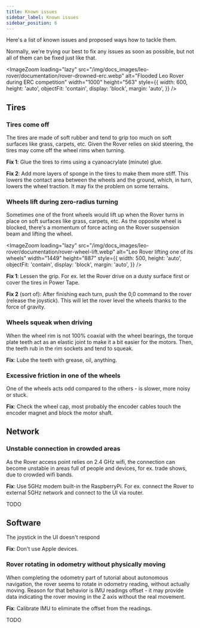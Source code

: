 ```yaml
---
title: Known issues
sidebar_label: Known issues
sidebar_position: 6
---
```



Here's a list of known issues and proposed ways how to tackle them.

Normally, we're trying our best to fix any issues as soon as possible,
but not all of them can be fixed just like that.

<ImageZoom
  loading="lazy"
  src="/img/docs_images/leo-rover/documentation/rover-drowned-erc.webp"
  alt="Flooded Leo Rover during ERC competition"
  width="1000"
  height="563"
  style={{
    width: 600,
    height: 'auto',
    objectFit: 'contain',
    display: 'block',
    margin: 'auto',
  }}
/>

## Tires

### Tires come off

The tires are made of soft rubber and tend to grip too much on soft surfaces like grass, carpets, etc.
Given the Rover relies on skid steering, the tires may come off the wheel rims when turning.

**Fix 1**: Glue the tires to rims using a cyanoacrylate (minute) glue.

**Fix 2**: Add more layers of sponge in the tires to make them more stiff.
This lowers the contact area between the wheels and the ground, which, in turn, lowers the wheel traction.
It may fix the problem on some terrains.

### Wheels lift during zero-radius turning

Sometimes one of the front wheels would lift up when the Rover turns in place on soft surfaces like grass,
carpets, etc. As the opposite wheel is blocked,
there's a momentum of force acting on the Rover suspension beam and lifting the wheel.

<ImageZoom
  loading="lazy"
  src="/img/docs_images/leo-rover/documentation/rover-wheel-lift.webp"
  alt="Leo Rover lifting one of its wheels"
  width="1449"
  height="887"
  style={{
    width: 500,
    height: 'auto',
    objectFit: 'contain',
    display: 'block',
    margin: 'auto',
  }}
/>

**Fix 1**: Lessen the grip. For ex. let the Rover drive on a dusty surface first or cover the tires in Power Tape.

**Fix 2** (sort of): After finishing each turn, push the 0,0 command to the rover (release the joystick).
This will let the rover level the wheels thanks to the force of gravity.

### Wheels squeak when driving

When the wheel rim is not 100% coaxial with the wheel bearings,
the torque plate teeth act as an elastic joint to make it a bit easier for the motors.
Then, the teeth rub in the rim sockets and tend to squeak.

**Fix**: Lube the teeth with grease, oil, anything.

### Excessive friction in one of the wheels

One of the wheels acts odd compared to the others - is slower, more noisy or stuck.

**Fix**: Check the wheel cap, most probably the encoder cables touch the encoder magnet and block the motor shaft.

## Network

### Unstable connection in crowded areas

As the Rover access point relies on 2.4 GHz wifi, the connection can become unstable in areas full of people and devices,
for ex. trade shows, due to crowded wifi bands.

**Fix**: Use 5GHz modem built-in the RaspberryPi. For ex. connect the Rover to external 5GHz network and connect to the UI via router.

TODO

## Software

The joystick in the UI doesn't respond

**Fix**: Don't use Apple devices.

### Rover rotating in odometry without physically moving

When completing the odometry part of tutorial about autonomous navigation,
the rover seems to rotate in odometry reading, without actually moving.
Reason for that behavior is IMU readings offset - it may provide data indicating the rover moving in the Z axis without the real movement.

**Fix**: Calibrate IMU to eliminate the offset from the readings.

TODO
